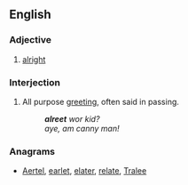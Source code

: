 ==English==

===Adjective===
{{en-adj|-}}

# {{context|Geordie|lang=en}} [[alright]]

===Interjection===
{{en-interj|head=alreet?}}

# {{context|Geordie|lang=en}} All purpose [[greeting]], often said in passing.
#: '''''alreet''' wor kid?''
#: ''aye, am canny man!''

===Anagrams===
* [[Aertel#English|Aertel]], [[earlet#English|earlet]], [[elater#English|elater]], [[relate#English|relate]], [[Tralee#English|Tralee]]